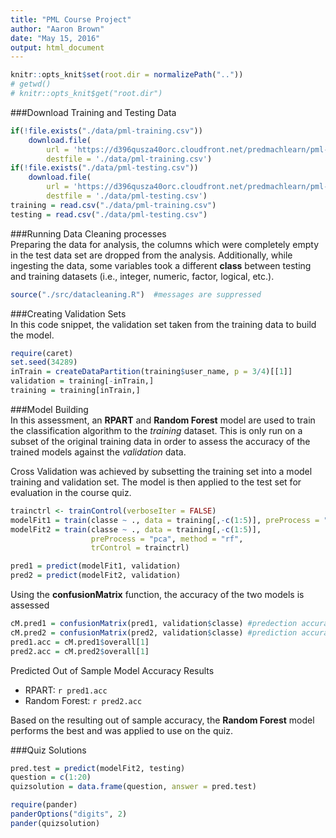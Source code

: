 ```yaml
---
title: "PML Course Project"
author: "Aaron Brown"
date: "May 15, 2016"
output: html_document
---
```


```r
knitr::opts_knit$set(root.dir = normalizePath(".."))
# getwd()
# knitr::opts_knit$get("root.dir")
```  
###Download Training and Testing Data  
```r
if(!file.exists("./data/pml-training.csv"))
    download.file(
        url = 'https://d396qusza40orc.cloudfront.net/predmachlearn/pml-training.csv',
        destfile = './data/pml-training.csv')
if(!file.exists("./data/pml-testing.csv"))
    download.file(
        url = 'https://d396qusza40orc.cloudfront.net/predmachlearn/pml-testing.csv',
        destfile = './data/pml-testing.csv')
training = read.csv("./data/pml-training.csv")
testing = read.csv("./data/pml-testing.csv")
```  

###Running Data Cleaning processes  
Preparing the data for analysis, the columns which were completely empty in the test data set are dropped from the analysis.  Additionally, while ingesting the data, some variables took a different **class** between testing and training datasets (i.e., integer, numeric, factor, logical, etc.).  
```r
source("./src/datacleaning.R")  #messages are suppressed
```

###Creating Validation Sets  
In this code snippet, the validation set taken from the training data to build the model.  
```r
require(caret)
set.seed(34289)
inTrain = createDataPartition(training$user_name, p = 3/4)[[1]]
validation = training[-inTrain,]
training = training[inTrain,]
```

###Model Building  
In this assessment, an **RPART** and **Random Forest** model are used to train the classification algorithm to the *training* dataset.  This is only run on a subset of the original training data in order to assess the accuracy of the trained models against the *validation* data.

Cross Validation was achieved by subsetting the training set into a model training and validation set.  The model is then applied to the test set for evaluation in the course quiz.

```r
trainctrl <- trainControl(verboseIter = FALSE)
modelFit1 = train(classe ~ ., data = training[,-c(1:5)], preProcess = "pca", method = "rpart")
modelFit2 = train(classe ~ ., data = training[,-c(1:5)], 
                  preProcess = "pca", method = "rf", 
                  trControl = trainctrl)

pred1 = predict(modelFit1, validation)
pred2 = predict(modelFit2, validation)
```  
Using the **confusionMatrix** function, the accuracy of the two models is assessed
```r
cM.pred1 = confusionMatrix(pred1, validation$classe) #predection accuracy stats for the RPART model
cM.pred2 = confusionMatrix(pred2, validation$classe) #prediction accuracy stats for the Random Forest model
pred1.acc = cM.pred1$overall[1]
pred2.acc = cM.pred2$overall[1]
```  

Predicted Out of Sample Model Accuracy Results  

* RPART:            `r pred1.acc`  
* Random Forest:    `r pred2.acc`

Based on the resulting out of sample accuracy, the **Random Forest** model performs the best and was applied to use on the quiz.


###Quiz Solutions
```r
pred.test = predict(modelFit2, testing)
question = c(1:20)
quizsolution = data.frame(question, answer = pred.test)

require(pander)
panderOptions("digits", 2)
pander(quizsolution)
```  
